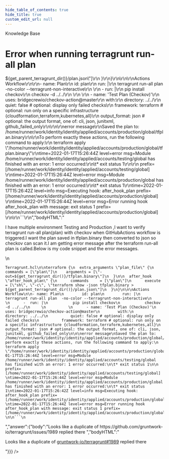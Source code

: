 ```yaml
---
hide_table_of_contents: true
hide_title: true
custom_edit_url: null
---
```



<CenterLayout>
<span className="title">Knowledge Base</span>
<h1>Error when running terragrunt run-all plan</h1>
<GitHub discussion={{"id":"D_kwDOF8slf84AOiob","number":146,"author":{"login":"drey0143143"},"title":"Error when running terragrunt run-all plan","body":"I have multiple environment Testing and Production ,I want to verify terragrunt run-all plan(plan) with checkov when GitHubActions workflow is triggered.I want the plan saved in tfplan.binary then converted to json so checkov can scan it.I am getting error message after the terraform run-all plan is called.Below is my code snippet and the error messages.\r\n~~~\r\nTerragrunt.hcl\r\n\r\nterraform {\r\n  extra_arguments \"plan_file\" {\r\n    commands = [\"plan\"]\r\n    arguments = [\"-out=${get_terragrunt_dir()}/tfplan.binary\"]\r\n  }\r\n\r\n  after_hook \"after_hook_plan\" {\r\n      commands     = [\"plan\"]\r\n      execute      = [\"sh\", \"-c\", \"terraform show -json tfplan.binary > ${get_parent_terragrunt_dir()}/plan.json\"]\r\n  }\r\n}\r\n\r\n\r\nActions Workflow\r\n\r\n- name: Plan\r\n        id: plan\r\n        run: |\r\n          terragrunt run-all plan  -no-color --terragrunt-non-interactive\r\n          \r\n      -  run: |\r\n           pip install checkov\r\n           checkov -d ../../\r\n     \r\n          \r\n      - name: 'Test Plan (Checkov)'\r\n        uses: bridgecrewio/checkov-action@master\r\n        with:\r\n          directory: ../../\r\n          quiet: false # optional: display only failed checks\r\n          framework: terraform # optional: run only on a specific infrastructure {cloudformation,terraform,kubernetes,all}\r\n          output_format: json # optional: the output format, one of: cli, json, junitxml, github_failed_only\r\n\r\n\r\nerror message\r\nSaved the plan to: /home/runner/work/identity/identity/applied/accounts/production/global/tfplan.binary\r\n\r\nTo perform exactly these actions, run the following command to apply:\r\n    terraform apply \"/home/runner/work/identity/identity/applied/accounts/production/global/tfplan.binary\"\r\ntime=2022-01-17T15:26:44Z level=error msg=Module /home/runner/work/identity/identity/applied/accounts/testing/global has finished with an error: 1 error occurred:\r\n\t* exit status 1\r\n\r\n prefix=[/home/runner/work/identity/identity/applied/accounts/testing/global] \r\ntime=2022-01-17T15:26:44Z level=error msg=Module /home/runner/work/identity/identity/applied/accounts/production/global has finished with an error: 1 error occurred:\r\n\t* exit status 1\r\ntime=2022-01-17T15:26:42Z level=info msg=Executing hook: after_hook_plan prefix=[/home/runner/work/identity/identity/applied/accounts/production/global] \r\ntime=2022-01-17T15:26:44Z level=error msg=Error running hook after_hook_plan with message: exit status 1 prefix=[/home/runner/work/identity/identity/applied/accounts/production/global] \r\n\r\n```\r\n","bodyHTML":"<p dir=\"auto\">I have multiple environment Testing and Production ,I want to verify terragrunt run-all plan(plan) with checkov when GitHubActions workflow is triggered.I want the plan saved in tfplan.binary then converted to json so checkov can scan it.I am getting error message after the terraform run-all plan is called.Below is my code snippet and the error messages.</p>\n<div class=\"snippet-clipboard-content notranslate position-relative overflow-auto\" data-snippet-clipboard-copy-content=\"Terragrunt.hcl\n\nterraform {\n  extra_arguments &quot;plan_file&quot; {\n    commands = [&quot;plan&quot;]\n    arguments = [&quot;-out=${get_terragrunt_dir()}/tfplan.binary&quot;]\n  }\n\n  after_hook &quot;after_hook_plan&quot; {\n      commands     = [&quot;plan&quot;]\n      execute      = [&quot;sh&quot;, &quot;-c&quot;, &quot;terraform show -json tfplan.binary &gt; ${get_parent_terragrunt_dir()}/plan.json&quot;]\n  }\n}\n\n\nActions Workflow\n\n- name: Plan\n        id: plan\n        run: |\n          terragrunt run-all plan  -no-color --terragrunt-non-interactive\n          \n      -  run: |\n           pip install checkov\n           checkov -d ../../\n     \n          \n      - name: 'Test Plan (Checkov)'\n        uses: bridgecrewio/checkov-action@master\n        with:\n          directory: ../../\n          quiet: false # optional: display only failed checks\n          framework: terraform # optional: run only on a specific infrastructure {cloudformation,terraform,kubernetes,all}\n          output_format: json # optional: the output format, one of: cli, json, junitxml, github_failed_only\n\n\nerror message\nSaved the plan to: /home/runner/work/identity/identity/applied/accounts/production/global/tfplan.binary\n\nTo perform exactly these actions, run the following command to apply:\n    terraform apply &quot;/home/runner/work/identity/identity/applied/accounts/production/global/tfplan.binary&quot;\ntime=2022-01-17T15:26:44Z level=error msg=Module /home/runner/work/identity/identity/applied/accounts/testing/global has finished with an error: 1 error occurred:\n\t* exit status 1\n\n prefix=[/home/runner/work/identity/identity/applied/accounts/testing/global] \ntime=2022-01-17T15:26:44Z level=error msg=Module /home/runner/work/identity/identity/applied/accounts/production/global has finished with an error: 1 error occurred:\n\t* exit status 1\ntime=2022-01-17T15:26:42Z level=info msg=Executing hook: after_hook_plan prefix=[/home/runner/work/identity/identity/applied/accounts/production/global] \ntime=2022-01-17T15:26:44Z level=error msg=Error running hook after_hook_plan with message: exit status 1 prefix=[/home/runner/work/identity/identity/applied/accounts/production/global] \n\n```\"><pre class=\"notranslate\"><code>Terragrunt.hcl\n\nterraform {\n  extra_arguments \"plan_file\" {\n    commands = [\"plan\"]\n    arguments = [\"-out=${get_terragrunt_dir()}/tfplan.binary\"]\n  }\n\n  after_hook \"after_hook_plan\" {\n      commands     = [\"plan\"]\n      execute      = [\"sh\", \"-c\", \"terraform show -json tfplan.binary &gt; ${get_parent_terragrunt_dir()}/plan.json\"]\n  }\n}\n\n\nActions Workflow\n\n- name: Plan\n        id: plan\n        run: |\n          terragrunt run-all plan  -no-color --terragrunt-non-interactive\n          \n      -  run: |\n           pip install checkov\n           checkov -d ../../\n     \n          \n      - name: 'Test Plan (Checkov)'\n        uses: bridgecrewio/checkov-action@master\n        with:\n          directory: ../../\n          quiet: false # optional: display only failed checks\n          framework: terraform # optional: run only on a specific infrastructure {cloudformation,terraform,kubernetes,all}\n          output_format: json # optional: the output format, one of: cli, json, junitxml, github_failed_only\n\n\nerror message\nSaved the plan to: /home/runner/work/identity/identity/applied/accounts/production/global/tfplan.binary\n\nTo perform exactly these actions, run the following command to apply:\n    terraform apply \"/home/runner/work/identity/identity/applied/accounts/production/global/tfplan.binary\"\ntime=2022-01-17T15:26:44Z level=error msg=Module /home/runner/work/identity/identity/applied/accounts/testing/global has finished with an error: 1 error occurred:\n\t* exit status 1\n\n prefix=[/home/runner/work/identity/identity/applied/accounts/testing/global] \ntime=2022-01-17T15:26:44Z level=error msg=Module /home/runner/work/identity/identity/applied/accounts/production/global has finished with an error: 1 error occurred:\n\t* exit status 1\ntime=2022-01-17T15:26:42Z level=info msg=Executing hook: after_hook_plan prefix=[/home/runner/work/identity/identity/applied/accounts/production/global] \ntime=2022-01-17T15:26:44Z level=error msg=Error running hook after_hook_plan with message: exit status 1 prefix=[/home/runner/work/identity/identity/applied/accounts/production/global] \n\n```\n</code></pre></div>","answer":{"body":"Looks like a duplicate of https://github.com/gruntwork-io/terragrunt/issues/1989 replied there ","bodyHTML":"<p dir=\"auto\">Looks like a duplicate of <a class=\"issue-link js-issue-link\" data-error-text=\"Failed to load title\" data-id=\"1108709618\" data-permission-text=\"Title is private\" data-url=\"https://github.com/gruntwork-io/terragrunt/issues/1989\" data-hovercard-type=\"issue\" data-hovercard-url=\"/gruntwork-io/terragrunt/issues/1989/hovercard\" href=\"https://github.com/gruntwork-io/terragrunt/issues/1989\">gruntwork-io/terragrunt#1989</a> replied there</p>"}}} />

</CenterLayout>
  

<!-- ##DOCS-SOURCER-START
{
  "sourcePlugin": "github-discussions",
  "hash": "692e3360579a55f85594b034b0471f33"
}
##DOCS-SOURCER-END -->
